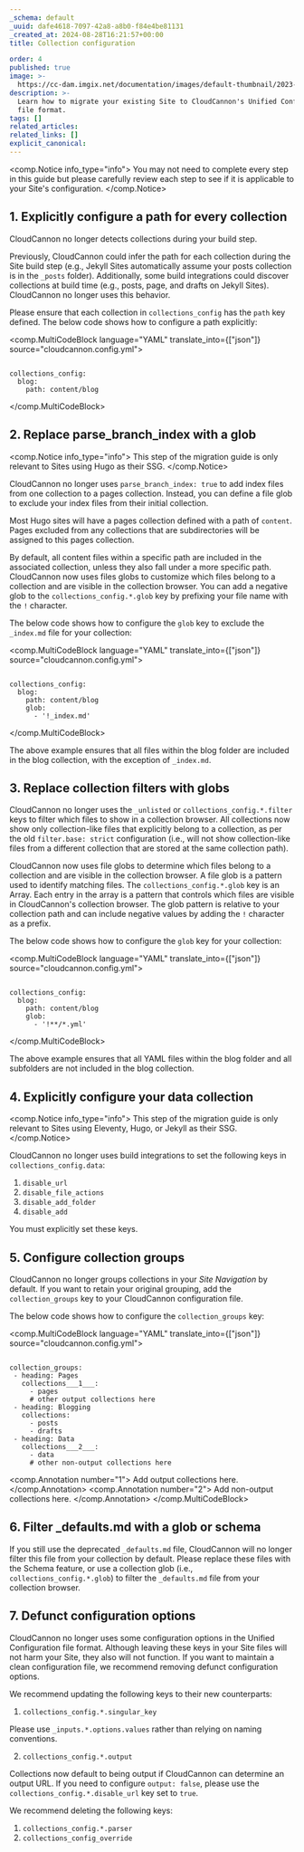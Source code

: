 ```yaml
---
_schema: default
_uuid: dafe4618-7097-42a8-a8b0-f84e4be81131
_created_at: 2024-08-28T16:21:57+00:00
title: Collection configuration

order: 4
published: true
image: >-
  https://cc-dam.imgix.net/documentation/images/default-thumbnail/2023-Q4/CloudCannon-Documentation-Thumbnail.png
description: >-
  Learn how to migrate your existing Site to CloudCannon's Unified Configuration
  file format.
tags: []
related_articles:
related_links: []
explicit_canonical:
---
```

<comp.Notice info_type="info">
  You may not need to complete every step in this guide but please carefully review each step to see if it is applicable to your Site's configuration.
</comp.Notice>

## 1\. Explicitly configure a path for every collection

CloudCannon no longer detects collections during your build step.

Previously, CloudCannon could infer the path for each collection during the Site build step (e.g., Jekyll Sites automatically assume your posts collection is in the `_posts` folder). Additionally, some build integrations could discover collections at build time (e.g., posts, page, and drafts on Jekyll Sites). CloudCannon no longer uses this behavior.

Please ensure that each collection in `collections_config` has the `path` key defined. The below code shows how to configure a path explicitly:

<comp.MultiCodeBlock language="YAML" translate_into={["json"]} source="cloudcannon.config.yml">
``````````

collections_config:
  blog:
    path: content/blog

``````````
</comp.MultiCodeBlock>

## 2\. Replace parse\_branch\_index with a glob

<comp.Notice info_type="info">
  This step of the migration guide is only relevant to Sites using Hugo as their SSG.
</comp.Notice>

CloudCannon no longer uses `parse_branch_index: true` to add index files from one collection to a pages collection. Instead, you can define a file glob to exclude your index files from their initial collection.

Most Hugo sites will have a pages collection defined with a path of `content`. Pages excluded from any collections that are subdirectories will be assigned to this pages collection.

By default, all content files within a specific path are included in the associated collection, unless they also fall under a more specific path. CloudCannon now uses files globs to customize which files belong to a collection and are visible in the collection browser. You can add a negative glob to the `collections_config.*.glob` key by prefixing your file name with the `!` character.

The below code shows how to configure the `glob` key to exclude the `_index.md` file for your collection:

<comp.MultiCodeBlock language="YAML" translate_into={["json"]} source="cloudcannon.config.yml">
``````````

collections_config:
  blog:
    path: content/blog
    glob:
      - '!_index.md'

``````````
</comp.MultiCodeBlock>

The above example ensures that all files within the blog folder are included in the blog collection, with the exception of `_index.md`.

## 3\. Replace collection filters with globs

CloudCannon no longer uses the `_unlisted` or `collections_config.*.filter` keys to filter which files to show in a collection browser. All collections now show only collection-like files that explicitly belong to a collection, as per the old `filter.base: strict` configuration (i.e., will not show collection-like files from a different collection that are stored at the same collection path).

CloudCannon now uses file globs to determine which files belong to a collection and are visible in the collection browser. A file glob is a pattern used to identify matching files. The `collections_config.*.glob` key is an Array. Each entry in the array is a pattern that controls which files are visible in CloudCannon's collection browser. The glob pattern is relative to your collection path and can include negative values by adding the `!` character as a prefix.

The below code shows how to configure the `glob` key for your collection:

<comp.MultiCodeBlock language="YAML" translate_into={["json"]} source="cloudcannon.config.yml">
``````````

collections_config:
  blog:
    path: content/blog
    glob:
      - '!**/*.yml'

``````````
</comp.MultiCodeBlock>

The above example ensures that all YAML files within the blog folder and all subfolders are not included in the blog collection.

## 4\. Explicitly configure your data collection

<comp.Notice info_type="info">
  This step of the migration guide is only relevant to Sites using Eleventy, Hugo, or Jekyll as their SSG.
</comp.Notice>

CloudCannon no longer uses build integrations to set the following keys in `collections_config.data`:

1. `disable_url`
2. `disable_file_actions`
3. `disable_add_folder`
4. `disable_add`

You must explicitly set these keys.

## 5\. Configure collection groups

CloudCannon no longer groups collections in your *Site Navigation* by default. If you want to retain your original grouping, add the `collection_groups` key to your CloudCannon configuration file.

The below code shows how to configure the `collection_groups` key:

<comp.MultiCodeBlock language="YAML" translate_into={["json"]} source="cloudcannon.config.yml">
``````````

collection_groups:
 - heading: Pages
   collections___1___:
     - pages
     # other output collections here
 - heading: Blogging
   collections:
     - posts
     - drafts
 - heading: Data
   collections___2___:
     - data
     # other non-output collections here

``````````
<comp.Annotation number="1">
  Add output collections here.
</comp.Annotation>
<comp.Annotation number="2">
  Add non-output collections here.
</comp.Annotation>
</comp.MultiCodeBlock>

## 6\. Filter \_defaults.md with a glob or schema

If you still use the deprecated  `_defaults.md` file, CloudCannon will no longer filter this file from your collection by default. Please replace these files with the Schema feature, or use a collection glob (i.e., `collections_config.*.glob`) to filter the `_defaults.md` file from your collection browser.

## 7\. Defunct configuration options

CloudCannon no longer uses some configuration options in the Unified Configuration file format. Although leaving these keys in your Site files will not harm your Site, they also will not function. If you want to maintain a clean configuration file, we recommend removing defunct configuration options.

We recommend updating the following keys to their new counterparts:

1. `collections_config.*.singular_key`

Please use `_inputs.*.options.values` rather than relying on naming conventions.

2. `collections_config.*.output`

Collections now default to being output if CloudCannon can determine an output URL. If you need to configure `output: false`, please use the `collections_config.*.disable_url` key set to `true`.

We recommend deleting the following keys:

1. `collections_config.*.parser`
2. `collections_config_override`